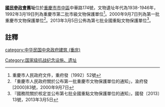 {{msg:重慶市文物保護單位
|名稱 = 國民參政會舊址
|編號 = 63
|圖片 = 
|級別 = 4
|分類 = 
|時代 = 1938-1946年
|地点 = [[重慶市|重慶市]][[市中區_(重慶市)|市中區]]中華路174號
|坐標 = 
|登錄 = 1992年3月19日
}}
{{msg:重慶市文物保護單位
|名稱 = 國民參政會舊址
|編號 = 110
|圖片 = 
|級別 = 5
|分類 = 
|時代 = 1938年-1946年
|地点 = [[渝中區|渝中區]]中華路174號
|坐標 = 
|登錄 = 2000年9月7日
}}
{{msg:重慶市文物保護單位
|名稱 = 國民參政會舊址
|編號 = 1873
|圖片 = 
|級別 = 107
|分類 = 
|時代 = 1938～1946年
|地点 = [[重慶市|重慶市]][[渝中區|渝中區]]
|坐標 =
|登錄 = 2013年3月5日
}}
'''[[國民參政會|國民參政會]]舊址'''位於[[重慶市|重慶市]][[市中區_(重慶市)|市中區]]中華路174號，文物遺址年代為1938-1946年，1992年3月19日列為重慶市第二批市級文物保護單位<ref>重慶市人民政府文件，重府發〔1992〕52號</ref>。2000年9月7日列為第一批重慶市文物保護單位<ref>「重慶市人民政府關於公布第一批重慶市文物保護單位的通知」，渝府發[2000]83號，2000年9月7日</ref>。2013年3月5日公佈為第七批全國重點文物保護單位<ref>『國務院關於核定並公布第七批全國重點文物保護單位的通知』，國發〔2013〕13號，2013年3月5日</ref>。
== 註釋 ==
{{reflist}}
{{文物保護單位小作品}}
{{重慶全國重點文物保護單位}}
[[category:中华民国中央政府建筑_(重庆)|category:中华民国中央政府建筑 (重庆)]]
[[Category:国家级抗战纪念设施、遗址|Category:国家级抗战纪念设施、遗址]]